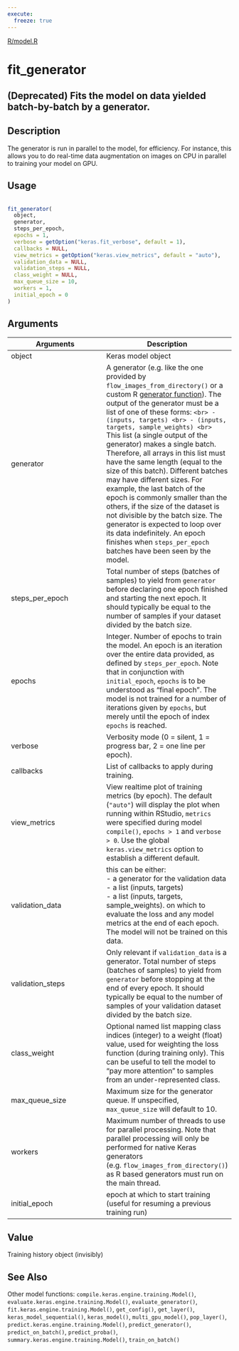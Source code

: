 ```yaml
---
execute:
  freeze: true
---
```


[R/model.R](https://github.com/rstudio/keras//blob/main/R/model.R#L1135) 

# fit_generator

## (Deprecated) Fits the model on data yielded batch-by-batch by a generator.

## Description
 The generator is run in parallel to the model, for efficiency. For instance, this allows you to do real-time data augmentation on images on CPU in parallel to training your model on GPU. 


## Usage
```r
 
fit_generator( 
  object, 
  generator, 
  steps_per_epoch, 
  epochs = 1, 
  verbose = getOption("keras.fit_verbose", default = 1), 
  callbacks = NULL, 
  view_metrics = getOption("keras.view_metrics", default = "auto"), 
  validation_data = NULL, 
  validation_steps = NULL, 
  class_weight = NULL, 
  max_queue_size = 10, 
  workers = 1, 
  initial_epoch = 0 
) 
```

## Arguments
|Arguments|Description|
|---|---|
| object | Keras model object |
| generator | A generator (e.g. like the one provided by `flow_images_from_directory()` or a custom R [generator function](https://rstudio.github.io/reticulate/articles/calling_python.html#generators-1)).  The output of the generator must be a list of one of these forms:  ```<br> - (inputs, targets) <br> - (inputs, targets, sample_weights) <br>```  This list (a single output of the generator) makes a single batch. Therefore, all arrays in this list must have the same length (equal to the size of this batch). Different batches may have different sizes. For example, the last batch of the epoch is commonly smaller than the others, if the size of the dataset is not divisible by the batch size. The generator is expected to loop over its data indefinitely. An epoch finishes when `steps_per_epoch` batches have been seen by the model. |
| steps_per_epoch | Total number of steps (batches of samples) to yield from `generator` before declaring one epoch finished and starting the next epoch. It should typically be equal to the number of samples if your dataset divided by the batch size. |
| epochs | Integer. Number of epochs to train the model. An epoch is an iteration over the entire data provided, as defined by `steps_per_epoch`. Note that in conjunction with `initial_epoch`, `epochs` is to be understood as "final epoch". The model is not trained for a number of iterations given by `epochs`, but merely until the epoch of index `epochs` is reached. |
| verbose | Verbosity mode (0 = silent, 1 = progress bar, 2 = one line per epoch). |
| callbacks | List of callbacks to apply during training. |
| view_metrics | View realtime plot of training metrics (by epoch). The default (`"auto"`) will display the plot when running within RStudio, `metrics` were specified during model `compile()`, `epochs > 1` and `verbose > 0`. Use the global `keras.view_metrics` option to establish a different default. |
| validation_data | this can be either:  <br>- a generator for the validation data <br>- a list (inputs, targets) <br>- a list (inputs, targets, sample_weights). on which to evaluate the loss and any model metrics at the end of each epoch. The model will not be trained on this data.  |
| validation_steps | Only relevant if `validation_data` is a generator. Total number of steps (batches of samples) to yield from `generator` before stopping at the end of every epoch. It should typically be equal to the number of samples of your validation dataset divided by the batch size. |
| class_weight | Optional named list mapping class indices (integer) to a weight (float) value, used for weighting the loss function (during training only). This can be useful to tell the model to "pay more attention" to samples from an under-represented class. |
| max_queue_size | Maximum size for the generator queue. If unspecified, `max_queue_size` will default to 10. |
| workers | Maximum number of threads to use for parallel processing. Note that parallel processing will only be performed for native Keras generators (e.g. `flow_images_from_directory()`) as R based generators must run on the main thread. |
| initial_epoch | epoch at which to start training (useful for resuming a previous training run) |



## Value
 Training history object (invisibly) 



## See Also
 Other model functions:  `compile.keras.engine.training.Model()`, `evaluate.keras.engine.training.Model()`, `evaluate_generator()`, `fit.keras.engine.training.Model()`, `get_config()`, `get_layer()`, `keras_model_sequential()`, `keras_model()`, `multi_gpu_model()`, `pop_layer()`, `predict.keras.engine.training.Model()`, `predict_generator()`, `predict_on_batch()`, `predict_proba()`, `summary.keras.engine.training.Model()`, `train_on_batch()` 

